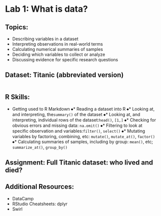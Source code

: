 # Lab 1:  What is data?

## Topics:  
* Describing variables in a dataset
*	Interpreting observations in real-world terms
*	Calculating numerical summaries of samples
*	Deciding which variables to collect or analyze
*	Discussing evidence for specific research questions

## Dataset:  Titanic  (abbreviated version)
```r

```

## R Skills: 
* Getting used to R Markdown
⦁* 	Reading a dataset into R
⦁*	Looking at, and interpreting, the`summary()` of the dataset
⦁*	Looking at, and interpreting, individual rows of the dataset:`head()`, `[1,]`
⦁*	Checking for obvious errors and missing data: `na.omit()`
⦁*	Filtering to look at specific observation and variables:`filter()`, `select()`
⦁*	Mutating variables by factoring, combining, etc: `mutate()`, `mutate_at()`, `factor()`
⦁*	Calculating summaries of samples, including by group: `mean()`, etc; `summarize_at()`, `group_by()`

## Assignment:  Full Titanic dataset: who lived and died?

## Additional Resources:  
* DataCamp
* RStudio Cheatsheets: dplyr
* Swirl